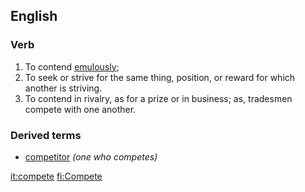 ==English==

===Verb===
{{en-infl-reg-vowel|compet|e}}
# To contend [[emulously]]; 
# To seek or strive for the same thing, position, or reward for which another is striving. 
# To contend in rivalry, as for a prize or in business; as, tradesmen compete with one another.

===Derived terms===
* [[competitor]] ''(one who competes)''

[[it:compete]]
[[fi:Compete]]